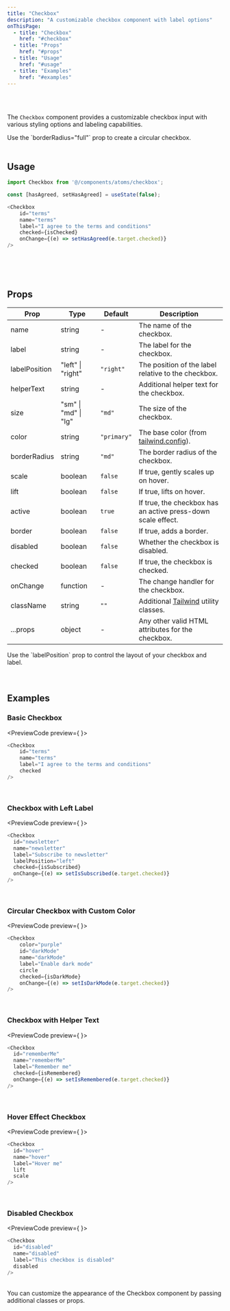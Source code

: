 ```yaml
---
title: "Checkbox"
description: "A customizable checkbox component with label options"
onThisPage:
  - title: "Checkbox"
    href: "#checkbox"
  - title: "Props"
    href: "#props"
  - title: "Usage"
    href: "#usage"
  - title: "Examples"
    href: "#examples"
---
```


<div id="checkbox" />

<br/>

<div className="flex w-full items-center justify-center">
    <Checkbox
        hover
        checked
    />
    <Checkbox
        color="green"
        border
        checked
    />
    <Checkbox
        color="yellow"
        circle
        checked
    />
    <Checkbox
        color="purple"
        circle
    />
    <Checkbox
        color="red"
        checked
    />
    <Checkbox
        checked
        color="green"
        disabled
    />
    <Checkbox
        color="purple"
        circle
        checked
    />
    <Checkbox
        color="primary"
        checked
    />
</div>

<br />

The `Checkbox` component provides a customizable checkbox input with various styling options and labeling capabilities.

<Tip>
    Use the `borderRadius="full"` prop to create a circular checkbox.
</Tip>

<br/>
<br/>
<Divider />

<div id="usage" />

## Usage

```javascript
import Checkbox from '@/components/atoms/checkbox';

const [hasAgreed, setHasAgreed] = useState(false);

<Checkbox
    id="terms"
    name="terms"
    label="I agree to the terms and conditions"
    checked={isChecked}
    onChange={(e) => setHasAgreed(e.target.checked)}
/>
```

<br/>
<br/>
<br/>
<Divider />

<div id="props" />

## Props

| Prop          | Type                 | Default     | Description                                                      |
|---------------|----------------------|-------------|------------------------------------------------------------------|
| name          | string               | -           | The name of the checkbox.                                        |
| label         | string               | -           | The label for the checkbox.                                      |
| labelPosition | "left" \| "right"    | `"right"`   | The position of the label relative to the checkbox.              |
| helperText    | string               | -           | Additional helper text for the checkbox.                         |
| size          | "sm" \| "md" \| "lg" | `"md"`      | The size of the checkbox.                                        |
| color         | string               | `"primary"` | The base color (from [tailwind.config](/docs/tutorials/config)). |
| borderRadius  | string               | `"md"`      | The border radius of the checkbox.                               |
| scale         | boolean              | `false`     | If true, gently scales up on hover.                              |
| lift          | boolean              | `false`     | If true, lifts on hover.                                         |
| active        | boolean              | `true`      | If true, the checkbox has an active press-down scale effect.     |
| border        | boolean              | `false`     | If true, adds a border.                                          |
| disabled      | boolean              | `false`     | Whether the checkbox is disabled.                                |
| checked       | boolean              | `false`     | If true, the checkbox is checked.                                |
| onChange      | function             | -           | The change handler for the checkbox.                             |
| className     | string               | `""`        | Additional [Tailwind](https://tailwindcss.com) utility classes.  |
| ...props      | object               | -           | Any other valid HTML attributes for the checkbox.                |

<Info>
    Use the `labelPosition` prop to control the layout of your checkbox and label.
</Info>

<br/>
<br/>
<br/>
<Divider />

<div id="examples" />

## Examples

### Basic Checkbox
<PreviewCode preview={
    <Checkbox
        id="terms"
        name="terms"
        label="I agree to the terms and conditions"
        checked
    />
}>
```javascript
<Checkbox
    id="terms"
    name="terms"
    label="I agree to the terms and conditions"
    checked
/>
```
</PreviewCode>

<br/>

### Checkbox with Left Label
<PreviewCode preview={
    <Checkbox
        id="newsletter"
        name="newsletter"
        label="Subscribe to newsletter"
        labelPosition="left"
    />
}>
```javascript
<Checkbox
  id="newsletter"
  name="newsletter"
  label="Subscribe to newsletter"
  labelPosition="left"
  checked={isSubscribed}
  onChange={(e) => setIsSubscribed(e.target.checked)}
/>
```
</PreviewCode>

<br/>

### Circular Checkbox with Custom Color
<PreviewCode preview={
    <Checkbox
        color="purple"
        id="darkMode"
        name="darkMode"
        label="Enable dark mode"
        circle
        checked
    />
}>
```javascript
<Checkbox
    color="purple"
    id="darkMode"
    name="darkMode"
    label="Enable dark mode"
    circle
    checked={isDarkMode}
    onChange={(e) => setIsDarkMode(e.target.checked)}
/>
```
</PreviewCode>

<br/>

### Checkbox with Helper Text
<PreviewCode preview={
    <Checkbox
        id="rememberMe"
        name="rememberMe"
        label="Remember me"
        helperText="Keep me logged in"
    />
}>
```javascript
<Checkbox
  id="rememberMe"
  name="rememberMe"
  label="Remember me"
  checked={isRemembered}
  onChange={(e) => setIsRemembered(e.target.checked)}
/>
```
</PreviewCode>

<br/>

### Hover Effect Checkbox
<PreviewCode preview={
    <Checkbox
        id="hover"
        name="hover"
        label="Hover me"
        lift
        scale
    />
}>
```javascript
<Checkbox
  id="hover"
  name="hover"
  label="Hover me"
  lift
  scale
/>
```
</PreviewCode>

<br/>

### Disabled Checkbox
<PreviewCode preview={
    <Checkbox
        id="disabled"
        name="disabled"
        label="This checkbox is disabled"
        disabled
    />
}>
```javascript
<Checkbox
  id="disabled"
  name="disabled"
  label="This checkbox is disabled"
  disabled
/>
```
</PreviewCode>

<br />

<Tip>
    You can customize the appearance of the Checkbox component by passing additional classes or props.
</Tip>

<br />
<br />